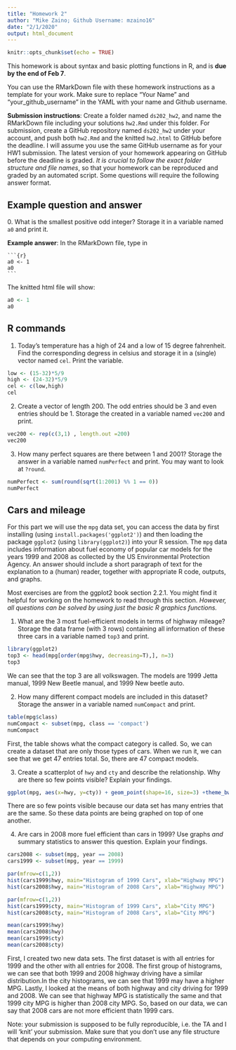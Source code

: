 ```yaml
---
title: "Homework 2"
author: "Mike Zaino; Github Username: mzaino16"
date: "2/1/2020"
output: html_document
---
```



```r
knitr::opts_chunk$set(echo = TRUE)
```

This homework is about syntax and basic plotting functions in R, and is **due by the end of Feb 7**. 

You can use the RMarkDown file with these homework instructions as a template for your work. 
Make sure to replace "Your Name" and "your_github_username" in the YAML with your name and Github username.

**Submission instructions**: Create a folder named `ds202_hw2`, and name the RMarkDown file including your solutions `hw2.Rmd` under this folder. For submission, create a GitHub repository named `ds202_hw2` under your account, and push both `hw2.Rmd` and the knitted `hw2.html` to GitHub before the deadline. I will assume you use the same GitHub username as for your HW1 submission. The latest version of your homework appearing on GitHub before the deadline is graded. *It is crucial to follow the exact folder structure and file names*, so that your homework can be reproduced and graded by an automated script. Some questions will require the following answer format.

## Example question and answer
0\. What is the smallest positive odd integer? Storage it in a variable named `a0` and print it.

**Example answer**:
In the RMarkDown file, type in
<pre><code>```{r}
a0 <- 1
a0
```</code></pre>
The knitted html file will show:
```r
a0 <- 1
a0
```

## R commands
1. Today's temperature has a high of 24 and a low of 15 degree fahrenheit.  Find the corresponding degress in celsius and storage it in a (single) vector named `cel`. Print the variable.

```r
low <- (15-32)*5/9
high <- (24-32)*5/9
cel <- c(low,high)
cel
```

2. Create a vector of length 200. The odd entries should be 3 and even entries should be 1. Storage the created in a variable named `vec200` and print.

```r
vec200 <- rep(c(3,1) , length.out =200)
vec200
```

3. How many perfect squares are there between 1 and 2001? Storage the answer in a  variable named `numPerfect` and print. You may want to look at `?round`.

```r
numPerfect <- sum(round(sqrt(1:2001) %% 1 == 0))
numPerfect
```

## Cars and mileage
For this part we will use the `mpg` data set, you can access the data by first installing (using `install.packages('ggplot2')`) and then loading the package `ggplot2` (using `library(ggplot2)`) into your R session. The `mpg` data includes information about fuel economy of popular car models
for the years 1999 and 2008 as collected by the US Environmental Protection Agency. An answer should include a short paragraph of text for the explanation to a (human) reader, together with appropriate R code, outputs, and graphs.

Most exercises are from the ggplot2 book section 2.2.1. You might find it helpful for working on the homework to read through this section. *However, all questions can be solved by using just the basic R graphics functions.*

1. What are the 3 most fuel-efficient models in terms of highway mileage? Storage the data frame (with 3 rows) containing all information of these three cars in a variable named `top3` and print.

```r
library(ggplot2)
top3 <- head(mpg[order(mpg$hwy, decreasing=T),], n=3)
top3
```

We can see that the top 3 are all volkswagen. The models are 1999 Jetta manual, 1999 New Beetle manual, and 1999 New beetle auto.

2. How many different compact models are included in this dataset? Storage the answer in  a variable named `numCompact` and print.

```r
table(mpg$class)
numCompact <- subset(mpg, class == 'compact')
numCompact
```

First, the table shows what the compact category is called. So, we can create a dataset that are only those types of cars. When we run it, we can see that we get 47 entries total. So, there are 47 compact models.

3. Create a scatterplot of `hwy` and `cty` and describe the relationship. Why are there so few points visible? Explain your findings.

```r
ggplot(mpg, aes(x=hwy, y=cty)) + geom_point(shape=16, size=3) +theme_bw()
```

There are so few points visible because our data set has many entries that are the same. So these data points are being graphed on top of one another.

4. Are cars in 2008 more fuel efficient than cars in 1999? Use graphs *and* summary statistics to answer this question. Explain your findings.

```r
cars2008 <- subset(mpg, year == 2008)
cars1999 <- subset(mpg, year == 1999)

par(mfrow=c(1,2))
hist(cars1999$hwy, main="Histogram of 1999 Cars", xlab="Highway MPG")
hist(cars2008$hwy, main="Histogram of 2008 Cars", xlab="Highway MPG")

par(mfrow=c(1,2))
hist(cars1999$cty, main="Histogram of 1999 Cars", xlab="City MPG")
hist(cars2008$cty, main="Histogram of 2008 Cars", xlab="City MPG")

mean(cars1999$hwy)
mean(cars2008$hwy)
mean(cars1999$cty)
mean(cars2008$cty)
```

First, I created two new data sets. The first dataset is with all entries for 1999 and the other with all entries for 2008. The first group of histograms, we can see that both 1999 and 2008 highway driving have a similar distribution.In the city histograms, we can see that 1999 may have a higher MPG. Lastly, I looked at the means of both highway and city driving for 1999 and 2008. We can see that highway MPG is statistically the same and that 1999 city MPG is higher than 2008 city MPG. So, based on our data, we can say that 2008 cars are not more efficient thatn 1999 cars.


Note: your submission is supposed to be fully reproducible, i.e. the TA and I will 'knit' your submission. Make sure that you don't use any file structure that depends on your computing environment.

